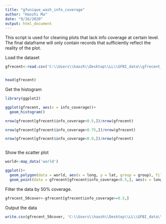 ---
title: "gfunique_wash_info_coverage"
author: "Haozhi Ma"
date: "9/16/2020"
output: html_document
---
This script is used for cleaning plots that lack info coverage at certain level. The final dataframe will only contain records that sufficiently reflect the reality of the plot.


Load the dataset

```{R}
gfrecent<-read.csv('C:\\Users\\haozh\\Desktop\\LL\\GFBI_data\\gfrecent_20200916.csv')



```


```{R}
head(gfrecent)

```


Get the histogram

```{R}
library(ggplot2)

ggplot(gfrecent, aes(x = info_coverage))+
  geom_histogram()

nrow(gfrecent[gfrecent$info_coverage<0.5,])/nrow(gfrecent)

nrow(gfrecent[gfrecent$info_coverage<0.75,])/nrow(gfrecent)

nrow(gfrecent[gfrecent$info_coverage<0.9,])/nrow(gfrecent)



```


Show the scatter plot

```{R}
world<-map_data('world')

ggplot()+
  geom_polygon(data = world, aes(x = long, y = lat, group = group), fill = 'grey40', color = 'grey40', size = 0.1)+
  geom_point(data = gfrecent[gfrecent$info_coverage<0.5,], aes(x = longitude, y = latitude))

```

Filter the data by 50% coverage.

```{R}
gfrecent_50cover<-gfrecent[gfrecent$info_coverage>=0.5,]


```

Output the data
```{R}
write.csv(gfrecent_50cover, 'C:\\Users\\haozh\\Desktop\\LL\\GFBI_data\\gfrecent_50cover_20200916.csv')

```


